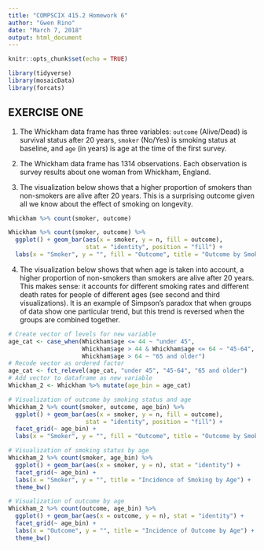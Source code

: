 ```yaml
---
title: "COMPSCIX 415.2 Homework 6"
author: "Gwen Rino"
date: "March 7, 2018"
output: html_document
---
```


```r
knitr::opts_chunk$set(echo = TRUE)
```

```r
library(tidyverse)
library(mosaicData)
library(forcats)
```

## EXERCISE ONE

1. The Whickham data frame has three variables: `outcome` (Alive/Dead) is survival status after 20 years, `smoker` (No/Yes) is smoking status at baseline, and `age` (in years) is age at the time of the first survey.

2. The Whickham data frame has 1314 observations. Each observation is survey results about one woman from Whickham, England.

3. The visualization below shows that a higher proportion of smokers than non-smokers are alive after 20 years. This is a surprising outcome given all we know about the effect of smoking on longevity.

```r
Whickham %>% count(smoker, outcome)

Whickham %>% count(smoker, outcome) %>%  
  ggplot() + geom_bar(aes(x = smoker, y = n, fill = outcome),
                      stat = "identity", position = "fill") + 
  labs(x = "Smoker", y = "", fill = "Outcome", title = "Outcome by Smoking Status") + theme_bw()
```

4. The visualization below shows that when age is taken into account, a higher proportion of non-smokers than smokers are alive after 20 years. This makes sense: it accounts for different smoking rates and different death rates for people of different ages (see second and third visualizations). It is an example of Simpson's paradox that when groups of data show one particular trend, but this trend is reversed when the groups are combined together.

```r
# Create vector of levels for new variable
age_cat <- case_when(Whickham$age <= 44 ~ "under 45", 
                     Whickham$age > 44 & Whickham$age <= 64 ~ "45-64", 
                     Whickham$age > 64 ~ "65 and older")
# Recode vector as ordered factor
age_cat <- fct_relevel(age_cat, "under 45", "45-64", "65 and older")
# Add vector to dataframe as new variable
Whickham_2 <- Whickham %>% mutate(age_bin = age_cat)

# Visualization of outcome by smoking status and age
Whickham_2 %>% count(smoker, outcome, age_bin) %>%  
  ggplot() + geom_bar(aes(x = smoker, y = n, fill = outcome),
                      stat = "identity", position = "fill") + 
  facet_grid(~ age_bin) + 
  labs(x = "Smoker", y = "", fill = "Outcome", title = "Outcome by Smoking Status") + theme_bw()

# Visualization of smoking status by age
Whickham_2 %>% count(smoker, age_bin) %>% 
  ggplot() + geom_bar(aes(x = smoker, y = n), stat = "identity") + 
  facet_grid(~ age_bin) + 
  labs(x = "Smoker", y = "", title = "Incidence of Smoking by Age") + 
  theme_bw()

# Visualization of outcome by age
Whickham_2 %>% count(outcome, age_bin) %>% 
  ggplot() + geom_bar(aes(x = outcome, y = n), stat = "identity") + 
  facet_grid(~ age_bin) + 
  labs(x = "Outcome", y = "", title = "Incidence of Outcome by Age") + 
  theme_bw()
```

